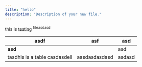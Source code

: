 ```yaml
---
title: "hello"
description: "Description of your new file."
---
```


this is <u>testing</u> <sup>fileasdasd</sup>

| asdf                          | asf           | asd    |
| ----------------------------- | ------------- | ------ |
| **asd**                       |               | asd    |
| tasdhis is a table casdasdell | aasdasdasdasd | asdasd |